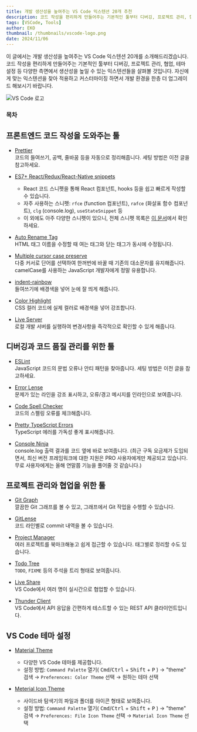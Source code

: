 ```yaml
---
title: 개발 생산성을 높여주는 VS Code 익스텐션 20개 추천
description: 코드 작성을 편리하게 만들어주는 기본적인 툴부터 디버깅, 프로젝트 관리, 협업, 테마 설정 등 다양한 측면에서 생산성을 높일 수 있는 VS Code 익스텐션들을 소개합니다.
tags: [VSCode, Tools]
author: EKO
thumbnail: /thumbnails/vscode-logo.png
date: 2024/11/06
---
```


이 글에서는 개발 생산성을 높여주는 VS Code 익스텐션 20개를 소개해드리겠습니다. 코드 작성을 편리하게 만들어주는 기본적인 툴부터 디버깅, 프로젝트 관리, 협업, 테마 설정 등 다양한 측면에서 생산성을 높일 수 있는 익스텐션들을 살펴볼 것입니다. 자신에게 맞는 익스텐션을 찾아 적용하고 커스터마이징 하면서 개발 환경을 한층 더 업그레이드 해보시기 바랍니다.

<Image src="/thumbnails/vscode-logo.png" alt="VS Code 로고" />

### 목차

## 프론트엔드 코드 작성을 도와주는 툴

- [Prettier](https://marketplace.visualstudio.com/items?itemName=esbenp.prettier-vscode)  
  코드의 들여쓰기, 공백, 줄바꿈 등을 자동으로 정리해줍니다. 세팅 방법은 이전 글을 참고하세요.

  <Link url="https://chaechae.life/blog/react-setup-guide-for-beginners#prettier-%EC%84%A4%EC%A0%95%ED%95%98%EA%B8%B0" />

- [ES7+ React/Redux/React-Native snippets](https://marketplace.visualstudio.com/items?itemName=dsznajder.es7-react-js-snippets)

  - React 코드 스니펫을 통해 React 컴포넌트, hooks 등을 쉽고 빠르게 작성할 수 있습니다.
  - 자주 사용하는 스니펫: `rfce` (function 컴포넌트), `rafce` (화살표 함수 컴포넌트), `clg` (console.log), `useStateSnippet` 등
  - 이 외에도 아주 다양한 스니펫이 있으니, 전체 스니펫 목록은 [이 문서](https://github.com/r5n-labs/vscode-react-javascript-snippets/blob/HEAD/docs/Snippets.md)에서 확인하세요.

- [Auto Rename Tag](https://marketplace.visualstudio.com/items?itemName=formulahendry.auto-rename-tag)  
  HTML 태그 이름을 수정할 때 여는 태그와 닫는 태그가 동시에 수정됩니다.

- [Multiple cursor case preserve](https://marketplace.visualstudio.com/items?itemName=Cardinal90.multi-cursor-case-preserve)  
  다중 커서로 단어를 선택하여 한꺼번에 바꿀 때 기존의 대소문자를 유지해줍니다. camelCase를 사용하는 JavaScript 개발자에게 정말 유용합니다.

- [indent-rainbow](https://marketplace.visualstudio.com/items?itemName=oderwat.indent-rainbow)  
  들여쓰기에 배경색을 넣어 눈에 잘 띄게 해줍니다.

- [Color Highlight](https://marketplace.visualstudio.com/items?itemName=naumovs.colo-highlight)  
  CSS 컬러 코드에 실제 컬러로 배경색을 넣어 강조합니다.

- [Live Server](https://marketplace.visualstudio.com/items?itemName=ritwickdey.LiveServer)  
  로컬 개발 서버를 실행하여 변경사항을 즉각적으로 확인할 수 있게 해줍니다.

## 디버깅과 코드 품질 관리를 위한 툴

- [ESLint](https://marketplace.visualstudio.com/items?itemName=dbaeumer.vscode-eslint)  
  JavaScript 코드의 문법 오류나 안티 패턴을 찾아줍니다. 세팅 방법은 이전 글을 참고하세요.

  <Link url="https://chaechae.life/blog/react-setup-guide-for-beginners#eslint-%EC%84%A4%EC%A0%95%ED%95%98%EA%B8%B0" />

- [Error Lense](https://marketplace.visualstudio.com/items?itemName=usernamehw.errorlens)  
  문제가 있는 라인을 강조 표시하고, 오류/경고 메시지를 인라인으로 보여줍니다.

- [Code Spell Checker](https://marketplace.visualstudio.com/items?itemName=streetsidesoftware.code-spell-checker)  
  코드의 스펠링 오류를 체크해줍니다.

- [Pretty TypeScript Errors](https://marketplace.visualstudio.com/items?itemName=yoavbls.pretty-ts-errors)  
  TypeScript 에러를 가독성 좋게 표시해줍니다.

- [Console Ninja](https://marketplace.visualstudio.com/items?itemName=WallabyJs.console-ninja)  
  console.log 출력 결과를 코드 옆에 바로 보여줍니다. (최근 구독 요금제가 도입되면서, 최신 버전 프레임워크에 대한 지원은 PRO 사용자에게만 제공되고 있습니다. 무료 사용자에게는 올해 연말쯤 기능을 풀어줄 것 같습니다.)

## 프로젝트 관리와 협업을 위한 툴

- [Git Graph](https://marketplace.visualstudio.com/items?itemName=mhutchie.git-graph)  
  깔끔한 Git 그래프를 볼 수 있고, 그래프에서 Git 작업을 수행할 수 있습니다.

- [GitLense](https://marketplace.visualstudio.com/items?itemName=eamodio.gitlens)  
  코드 라인별로 commit 내역을 볼 수 있습니다.

- [Project Manager](https://marketplace.visualstudio.com/items?itemName=alefragnani.project-manager)  
  여러 프로젝트를 북마크해놓고 쉽게 접근할 수 있습니다. 태그별로 정리할 수도 있습니다.

- [Todo Tree](https://marketplace.visualstudio.com/items?itemName=Gruntfuggly.todo-tree)  
  `TODO`, `FIXME` 등의 주석을 트리 형태로 보여줍니다.

- [Live Share](https://marketplace.visualstudio.com/items?itemName=MS-vsliveshare.vsliveshare)  
  VS Code에서 여러 명이 실시간으로 협업할 수 있습니다.

- [Thunder Client](https://marketplace.visualstudio.com/items?itemName=rangav.vscode-thunder-client)  
  VS Code에서 API 응답을 간편하게 테스트할 수 있는 REST API 클라이언트입니다.

## VS Code 테마 설정

- [Material Theme](https://marketplace.visualstudio.com/items?itemName=Equinusocio.vsc-material-theme)

  - 다양한 VS Code 테마를 제공합니다.
  - 설정 방법: `Command Palette` 열기( <kbd>Cmd</kbd>/<kbd>Ctrl</kbd> + <kbd>Shift</kbd> + <kbd>P</kbd> ) → "theme" 검색 → `Preferences: Color Theme` 선택 → 원하는 테마 선택

- [Meterial Icon Theme](https://marketplace.visualstudio.com/items?itemName=PKief.material-icon-theme)

  - 사이드바 탐색기의 파일과 폴더를 아이콘 형태로 보여줍니다.
  - 설정 방법: `Command Palette` 열기( <kbd>Cmd</kbd>/<kbd>Ctrl</kbd> + <kbd>Shift</kbd> + <kbd>P</kbd> ) → "theme" 검색 → `Preferences: File Icon Theme` 선택 → `Material Icon Theme` 선택
